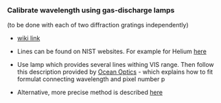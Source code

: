 
### Calibrate wavelength using gas-discharge lamps

(to be done with each of two diffraction gratings independently)

* [wiki link](https://en.wikipedia.org/wiki/Gas-discharge_lamp)
* Lines can be found on NIST websites. For example for Helium [here](https://physics.nist.gov/PhysRefData/Handbook/Tables/heliumtable2.htm)
* Use lamp which provides several lines withing VIS range. Then follow this description provided by [Ocean Optics](http://oceanoptics.com/wp-content/uploads/Spectrometer-Wavelength-Calibration-Instructions.pdf) - which explains how to fit formulat connecting wavelength and pixel number p 

* Alternative, more precise method is described [here](http://www.americanlaboratory.com/914-Application-Notes/1596-A-High-Precision-Calibration-Method-for-Spectrometers/) 
